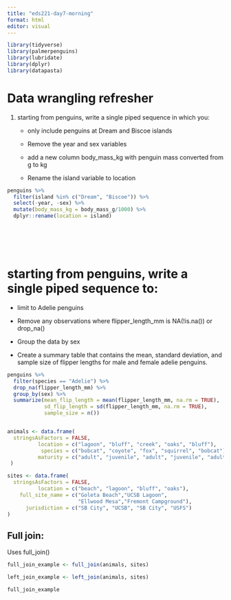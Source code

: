 ```yaml
---
title: "eds221-day7-morning"
format: html
editor: visual
---
```


```r
library(tidyverse)
library(palmerpenguins)
library(lubridate)
library(dplyr)
library(datapasta)
```

# Data wrangling refresher

1.  starting from penguins, write a single piped sequence in which you:
    -   only include penguins at Dream and Biscoe islands

    -   Remove the year and sex variables

    -   add a new column body_mass_kg with penguin mass converted from g to kg

    -   Rename the island variable to location

```r
penguins %>%
  filter(island %in% c("Dream", "Biscoe")) %>% 
  select(-year, -sex) %>% 
  mutate(body_mass_kg = body_mass_g/1000) %>% 
  dplyr::rename(location = island)
  






```

# starting from penguins, write a single piped sequence to:

-   limit to Adelie penguins

-   Remove any observations where flipper_length_mm is NA(!is.na()) or drop_na()

-   Group the data by sex

-   Create a summary table that contains the mean, standard deviation, and sample size of flipper lengths for male and female adelie penguins.

```r

penguins %>%  
  filter(species == "Adelie") %>% 
  drop_na(flipper_length_mm) %>% 
  group_by(sex) %>%
  summarize(mean_flip_length = mean(flipper_length_mm, na.rm = TRUE),
            sd_flip_length = sd(flipper_length_mm, na.rm = TRUE), 
            sample_size = n())



```

```r
animals <- data.frame(
  stringsAsFactors = FALSE,
          location = c("lagoon", "bluff", "creek", "oaks", "bluff"),
           species = c("bobcat", "coyote", "fox", "squirrel", "bobcat"),
          maturity = c("adult", "juvenile", "adult", "juvenile", "adult")
 )
```

```r
sites <- data.frame(
  stringsAsFactors = FALSE,
          location = c("beach", "lagoon", "bluff", "oaks"),
    full_site_name = c("Goleta Beach","UCSB Lagoon",
                       "Ellwood Mesa","Fremont Campground"),
      jurisdiction = c("SB City", "UCSB", "SB City", "USFS")
)
```

## Full join:

Uses full_join()

```r
full_join_example <- full_join(animals, sites)
```

```r
left_join_example <- left_join(animals, sites)
```

```r
full_join_example
```
